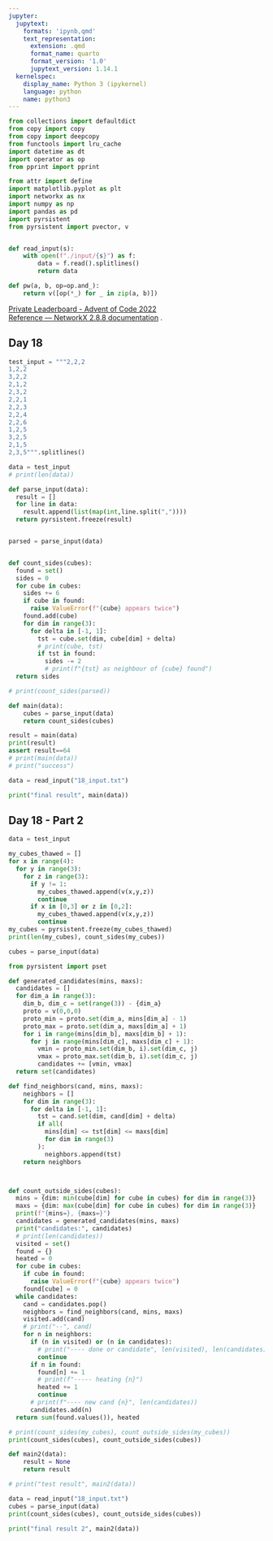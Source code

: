 ```yaml
---
jupyter:
  jupytext:
    formats: 'ipynb,qmd'
    text_representation:
      extension: .qmd
      format_name: quarto
      format_version: '1.0'
      jupytext_version: 1.14.1
  kernelspec:
    display_name: Python 3 (ipykernel)
    language: python
    name: python3
---
```


```python
from collections import defaultdict
from copy import copy
from copy import deepcopy
from functools import lru_cache
import datetime as dt
import operator as op
from pprint import pprint

from attr import define
import matplotlib.pyplot as plt
import networkx as nx
import numpy as np
import pandas as pd
import pyrsistent
from pyrsistent import pvector, v


def read_input(s):
    with open(f"./input/{s}") as f:
        data = f.read().splitlines()
        return data

def pw(a, b, op=op.and_):
    return v([op(*_) for _ in zip(a, b)])

```
[Private Leaderboard - Advent of Code 2022](https://adventofcode.com/2022/leaderboard/private/view/190395)  
[Reference — NetworkX 2.8.8 documentation](https://networkx.org/documentation/stable/reference/index.html) . 



## Day 18

```python
test_input = """2,2,2
1,2,2
3,2,2
2,1,2
2,3,2
2,2,1
2,2,3
2,2,4
2,2,6
1,2,5
3,2,5
2,1,5
2,3,5""".splitlines()

data = test_input
# print(len(data))

def parse_input(data):
  result = []
  for line in data:
    result.append(list(map(int,line.split(","))))
  return pyrsistent.freeze(result)


parsed = parse_input(data)


def count_sides(cubes):
  found = set()
  sides = 0
  for cube in cubes:
    sides += 6
    if cube in found:
      raise ValueError(f"{cube} appears twice")
    found.add(cube)
    for dim in range(3):
      for delta in [-1, 1]:
        tst = cube.set(dim, cube[dim] + delta)
        # print(cube, tst)
        if tst in found:
          sides -= 2
          # print(f"{tst} as neighbour of {cube} found")
  return sides

# print(count_sides(parsed))

def main(data):
    cubes = parse_input(data)
    return count_sides(cubes)

result = main(data)
print(result)
assert result==64
# print(main(data))
# print("success")
```

```python
data = read_input("18_input.txt")

print("final result", main(data))
```

## Day 18 - Part 2

```python

data = test_input

my_cubes_thawed = []
for x in range(4):
  for y in range(3):
    for z in range(3):
      if y != 1:
        my_cubes_thawed.append(v(x,y,z))
        continue
      if x in [0,3] or z in [0,2]:
        my_cubes_thawed.append(v(x,y,z))
        continue
my_cubes = pyrsistent.freeze(my_cubes_thawed)
print(len(my_cubes), count_sides(my_cubes))

cubes = parse_input(data)

from pyrsistent import pset

def generated_candidates(mins, maxs):
  candidates = []
  for dim_a in range(3):
    dim_b, dim_c = set(range(3)) - {dim_a}
    proto = v(0,0,0)
    proto_min = proto.set(dim_a, mins[dim_a] - 1)
    proto_max = proto.set(dim_a, maxs[dim_a] + 1)
    for i in range(mins[dim_b], maxs[dim_b] + 1):
      for j in range(mins[dim_c], maxs[dim_c] + 1):
        vmin = proto_min.set(dim_b, i).set(dim_c, j)
        vmax = proto_max.set(dim_b, i).set(dim_c, j)
        candidates += [vmin, vmax]
  return set(candidates)

def find_neighbors(cand, mins, maxs):
    neighbors = []
    for dim in range(3):
      for delta in [-1, 1]:
        tst = cand.set(dim, cand[dim] + delta)
        if all(
          mins[dim] <= tst[dim] <= maxs[dim]
          for dim in range(3)
        ):
          neighbors.append(tst)
    return neighbors



def count_outside_sides(cubes):
  mins = {dim: min(cube[dim] for cube in cubes) for dim in range(3)}
  maxs = {dim: max(cube[dim] for cube in cubes) for dim in range(3)}
  print(f"{mins=}, {maxs=}")
  candidates = generated_candidates(mins, maxs)
  print("candidates:", candidates)
  # print(len(candidates))
  visited = set()
  found = {}
  heated = 0
  for cube in cubes:
    if cube in found:
      raise ValueError(f"{cube} appears twice")
    found[cube] = 0
  while candidates:
    cand = candidates.pop()
    neighbors = find_neighbors(cand, mins, maxs)
    visited.add(cand)
    # print("--", cand)
    for n in neighbors:
      if (n in visited) or (n in candidates):
        # print("---- done or candidate", len(visited), len(candidates))
        continue
      if n in found:
        found[n] += 1
        # print(f"----- heating {n}")
        heated += 1
        continue
      # print(f"---- new cand {n}", len(candidates))
      candidates.add(n)
  return sum(found.values()), heated

# print(count_sides(my_cubes), count_outside_sides(my_cubes))
print(count_sides(cubes), count_outside_sides(cubes))

def main2(data):
    result = None
    return result

# print("test result", main2(data))

```
```python
data = read_input("18_input.txt")
cubes = parse_input(data)
print(count_sides(cubes), count_outside_sides(cubes))

print("final result 2", main2(data))
```
